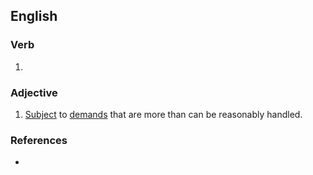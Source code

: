 ==English==

===Verb===
{{head|en|verb form}}

# {{en-past of|overstretch}}

===Adjective===
{{en-adj}}

# [[subject|Subject]] to [[demand]]s that are more than can be reasonably handled.

===References===
* {{R:Lexico}}